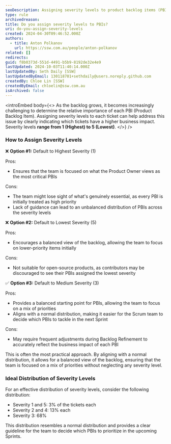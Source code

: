 ```yaml
---
seoDescription: Assigning severity levels to product backlog items (PBIs) helps prioritize tasks based on business impact, with options ranging from defaulting to highest or lowest severity.
type: rule
archivedreason:
title: Do you assign severity levels to PBIs?
uri: do-you-assign-severity-levels
created: 2024-04-30T09:46:52.000Z
authors:
  - title: Anton Polkanov
    url: https://ssw.com.au/people/anton-polkanov
related: []
redirects:
guid: f8b0373d-551d-4491-b5b9-8192de32e4e9
lastUpdated: 2024-10-03T11:40:14.000Z
lastUpdatedBy: Seth Daily [SSW]
lastUpdatedByEmail: 130118701+sethdaily@users.noreply.github.com
createdBy: Chloe Lin [SSW]
createdByEmail: chloelin@ssw.com.au
isArchived: false
---
```


<introEmbed
  body={<>
As the backlog grows, it becomes increasingly challenging to determine the relative importance of each PBI (Product Backlog Item). Assigning severity levels to each ticket can help address this issue by clearly indicating which tickets have a higher business impact. Severity levels **range from 1 (Highest) to 5 (Lowest)**.
  </>}
/>
### How to Assign Severity Levels

❌ **Option #1:** Default to Highest Severity (1)

Pros:

* Ensures that the team is focused on what the Product Owner views as the most critical PBIs

Cons:

* The team might lose sight of what's genuinely essential, as every PBI is initially treated as high priority
* Lack of guidance can lead to an unbalanced distribution of PBIs across the severity levels

❌ **Option #2:** Default to Lowest Severity (5)

Pros:

* Encourages a balanced view of the backlog, allowing the team to focus on lower-priority items initially

Cons:

* Not suitable for open-source products, as contributors may be discouraged to see their PBIs assigned the lowest severity

✅ **Option #3:** Default to Medium Severity (3)

Pros:

* Provides a balanced starting point for PBIs, allowing the team to focus on a mix of priorities
* Aligns with a normal distribution, making it easier for the Scrum team to decide which PBIs to tackle in the next Sprint

Cons:

* May require frequent adjustments during Backlog Refinement to accurately reflect the business impact of each PBI

This is often the most practical approach. By aligning with a normal distribution, it allows for a balanced view of the backlog, ensuring that the team is focused on a mix of priorities without neglecting any severity level.

### Ideal Distribution of Severity Levels

For an effective distribution of severity levels, consider the following distribution:

* Severity 1 and 5: 3% of the tickets each
* Severity 2 and 4: 13% each
* Severity 3: 68%

This distribution resembles a normal distribution and provides a clear guideline for the team to decide which PBIs to prioritize in the upcoming Sprints.

